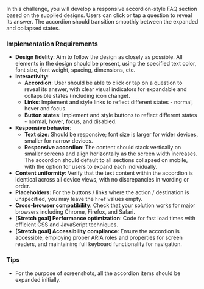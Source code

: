In this challenge, you will develop a responsive accordion-style FAQ section based on the supplied designs. Users can click or tap a question to reveal its answer. The accordion should transition smoothly between the expanded and collapsed states.

### Implementation Requirements

- **Design fidelity**: Aim to follow the design as closely as possible. All elements in the design should be present, using the specified text color, font size, font weight, spacing, dimensions, etc.
- **Interactivity**:
  - **Accordion**: User should be able to click or tap on a question to reveal its answer, with clear visual indicators for expandable and collapsible states (including icon change).
  - **Links**: Implement and style links to reflect different states - normal, hover and focus.
  - **Button states**: Implement and style buttons to reflect different states - normal, hover, focus, and disabled.
- **Responsive behavior**:
  - **Text size**: Should be responsive; font size is larger for wider devices, smaller for narrow devices.
  - **Responsive accordion**: The content should stack vertically on smaller screens and align horizontally as the screen width increases. The accordion should default to all sections collapsed on mobile, with the option for users to expand each individually.
- **Content uniformity**: Verify that the text content within the accordion is identical across all device views, with no discrepancies in wording or order.
- **Placeholders:** For the buttons / links where the action / destination is unspecified, you may leave the `href` values empty.
- **Cross-browser compatibility**: Check that your solution works for major browsers including Chrome, Firefox, and Safari.
- **[Stretch goal] Performance optimization**: Code for fast load times with efficient CSS and JavaScript techniques.
- **[Stretch goal] Accessibility compliance**: Ensure the accordion is accessible, employing proper ARIA roles and properties for screen readers, and maintaining full keyboard functionality for navigation.

### Tips

- For the purpose of screenshots, all the accordion items should be expanded initially.
